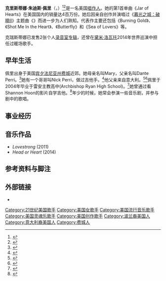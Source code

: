 {{noteTA
|G1=Music
|G2=Show
|G3=Movie
|1=zh-hans:公告牌; zh-hant:告示牌;
}}
{{Infobox musical artist
| name                = 克里斯蒂娜·佩里<br>(Christina Perri)
| background          = 女歌手
| image               = Christina Perri at the Winter NAMM Show 2015 (cropped).jpg
| alt                 = A brunette woman
| caption             = 克瑞斯蒂娜·佩里摄于2015年
| image_size          = 250px
| birth_name          = 克瑞斯蒂娜·朱迪斯·佩里<br>(Christina Judith Perri)
| birth_date          = {{birth date and age|1986|8|19}}<br>{{USA}}[[宾夕法尼亚州|宾夕法尼亚州]][[费城|费城]]
| genre               = [[流行音乐|流行]]，[[另类摇滚|另类摇滚]]，[[灵魂乐|灵魂]]
| occupation          = [[唱作人|唱作人]]，[[吉他|吉他]]手，[[钢琴|钢琴]]师
| years_active        = 2010年–现今
| instrument          = [[歌唱|歌喉]]，钢琴，吉他，[[贝斯吉他|贝斯吉他]]
| label               = [[大西洋唱片|大西洋唱片]]
| website             = {{URL|www.christinaperri.com}}
}}

'''克里斯蒂娜·朱迪斯·佩里'''（{{lang-en|Christina Judith Perri}}，{{bd|1986年|8月19日|||CatIdx=perri}}）<ref>{{cite web|title=Christina Perri|url=http://www.wkrq.com/?s=christina+perri|publisher={{tsl|en|WKRQ|WKRQ}}|accessdate=January 23, 2011|archive-date=2021-05-07|archive-url=https://web.archive.org/web/20210507172729/https://www.wkrq.com/?s=christina+perri|dead-url=no}}</ref><ref name="Beatweek">{{cite web|title=Christina Perri interview: Beatweek 2011 Rising Star talks Lovestrong|url=http://www.beatweek.com/coverstory/8522-christina-perri-interview-beatweek-2011-rising-star-talks-lovestrong-and-more/|deadurl=yes|archiveurl=https://archive.is/20120527091909/http://www.beatweek.com/coverstory/8522-christina-perri-interview-beatweek-2011-rising-star-talks-lovestrong-and-more/|archivedate=2012-05-27}}</ref>是一名美国[[唱作人|唱作人]]。她的第1首单曲《Jar of Hearts》在美国国内的销量达4百万份。她后因亲自创作并演唱过《[[暮光之城：破曉Ⅱ|暮光之城：破曉Ⅱ]]》主题曲《{{link-en|千年之恋 (克瑞斯蒂娜·佩里歌曲)|A Thousand Years (Christina Perri song)|千年之恋}}》而进一步为人们熟知。代表作主要还包括《Burning Gold》、《Shot Me In the Heart》、《Butterfly》和《Sea of Lovers》等。

克瑞斯蒂娜已发售2张个人[[录音室专辑|录音室专辑]]，还曾在[[黛米·洛瓦托|黛米·洛瓦托]]2014年世界巡演中担任过暖场歌手。

== 早年生活 ==
佩里出身于美国[[宾夕法尼亚州|宾夕法尼亚州]][[费城|费城]]近郊{{link-en|本萨棱镇|Bensalem Township, Pennsylvania}}。她母亲名叫Mary，父亲名叫Dante Perri。<ref>{{Cite web |url=http://articles.philly.com/2010-08-08/entertainment/24970320_1_jar-hearts-stardom |title=存档副本 |accessdate=2015-04-22 |archive-date=2011-05-30 |archive-url=https://web.archive.org/web/20110530095419/http://articles.philly.com/2010-08-08/entertainment/24970320_1_jar-hearts-stardom |dead-url=yes }}</ref>她有一个哥哥叫Nick Perri，做过吉他手。<ref name="usat">{{cite news |url=http://www.usatoday.com/life/music/news/2010-07-10-christina-perri_N.htm |title=Christina Perri pries open the lid to fame with 'Jar of Hearts' |author=Lopez, Korina |accessdate=2010-07-25 |work=USA Today |date=July 13, 2010 |archive-date=2011-02-09 |archive-url=https://web.archive.org/web/20110209101750/http://www.usatoday.com/life/music/news/2010-07-10-christina-perri_N.htm |dead-url=no }}</ref>他父亲来自意大利。<ref name=clayton>{{cite web |url=http://claytonperry.com/2010/10/28/interview-christina-perri-singer-songwriter-and-producer/ |title=Interview: Christina Perri – Singer, Songwriter and Producer « Clayton Perry's Interview Exclusives |publisher=Claytonperry.com |date= |accessdate=2012-10-16 |deadurl=yes |archiveurl=https://web.archive.org/web/20140111183053/http://claytonperry.com/2010/10/28/interview-christina-perri-singer-songwriter-and-producer/ |archivedate=2014-01-11 }}</ref><ref>{{Cite web |url=http://archive.radioswisspop.ch/cgi-bin/pip/html.cgi?lang=en&m=entity&v=b&w=Christina+Perri |title=存档副本 |access-date=2015-04-22 |archive-url=https://web.archive.org/web/20150212002932/http://archive.radioswisspop.ch/cgi-bin/pip/html.cgi?lang=en&m=entity&v=b&w=Christina+Perri |archive-date=2015-02-12 |dead-url=yes }}</ref>佩里于2004年毕业于雷安主教高中(Archbishop Ryan High School)。<ref>{{cite web|last=Derakhshani|first=Tirdad|title=Bensalem native Christina Perri's sudden success after 'Jar of Hearts'|url=http://articles.philly.com/2010-08-08/entertainment/24970320_1_jar-hearts-stardom|publisher=Philadelphia Inquirer|accessdate=August 8, 2010|archive-date=2011-05-30|archive-url=https://web.archive.org/web/20110530095419/http://articles.philly.com/2010-08-08/entertainment/24970320_1_jar-hearts-stardom|dead-url=yes}}</ref>她曾通过看Shannon Hoon的影片自学吉他。<ref name="RollingStoneBandOfTheWeek">{{cite web|last=Edwards|first=Gavin|title=Band of the Week|url=http://www.rollingstone.com/music/news/51942/226324|publisher=Rolling Stone|accessdate=2015-04-22|archive-date=2010-12-01|archive-url=https://web.archive.org/web/20101201202517/http://www.rollingstone.com/music/news/51942/226324|dead-url=no}}</ref>年少的时候，她常会参演一些音乐剧，并参与剧中的歌唱。

== 事业经历 ==
{{Expand section}}

== 音乐作品 ==
{{Main|{{tsl|en|Christina Perri discography|克里斯蒂娜·佩里音樂作品列表}}}}
*''Lovestrong'' (2011)
*''Head or Heart'' (2014)

== 参考资料与脚注 ==
{{Reflist|2}}

== 外部链接 ==
{{Commonscat|Christina Perri}}
*{{Official website|http://www.christinaperri.com}}

{{normdaten}}
{{DEFAULTSORT:Perri,Christina}}
[[Category:21世纪美国歌手|Category:21世纪美国歌手]]
[[Category:美国女歌手|Category:美国女歌手]]
[[Category:美国流行音乐歌手|Category:美国流行音乐歌手]]
[[Category:美国灵魂乐歌手|Category:美国灵魂乐歌手]]
[[Category:美国创作歌手|Category:美国创作歌手]]
[[Category:波兰裔美国人|Category:波兰裔美国人]]
[[Category:意大利裔美国人|Category:意大利裔美国人]]
[[Category:费城人|Category:费城人]]